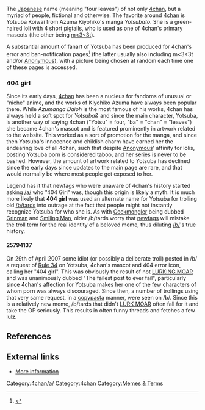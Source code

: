 The [[Moonspeak|Japanese]] name (meaning "four leaves") of not only [[4chan]], but a myriad of people, fictional and otherwise. The favorite around [[4chan]] is Yotsuba Koiwai from Azuma Kiyohiko's manga ''Yotsubato''. She is a green-haired loli with 4 short pigtails, who is used as one of 4chan's primary mascots (the other being [[moot|m<3<3t]]).

A substantial amount of fanart of Yotsuba has been produced for 4chan's error and ban-notification pages<ref>{{cite web |url=http://www.4chan.org/error/ |title=403 - Forbidden |publisher=4chan.org}}</ref> (the latter usually also including m<3<3t and/or [[Anonymous]]), with a picture being chosen at random each time one of these pages is accessed.

=== 404 girl ===
Since its early days, [[4chan]] has been a nucleus for fandoms of unusual or "niche" anime, and the works of Kiyohiko Azuma have always been popular there. While ''Azumanga Daioh'' is the most famous of his works, 4chan has always held a soft spot for ''Yotsuba&'' and since the main character, Yotsuba, is another way of saying 4chan ("Yotsu" = four, "ba" = "chan" = "leaves") she became 4chan's mascot and is featured prominently in artwork related to the website. This worked as a sort of promotion for the manga, and since then Yotsuba's innocence and childish charm have earned her the endearing love of all 4chan, such that despite [[Anonymous]]' affinity for lolis, posting Yotsuba porn is considered taboo, and her series is never to be bashed. However, the amount of artwork related to Yotsuba has declined since the early days since updates to the main page are rare, and that would normally be where most people get exposed to her.

Legend has it that newfags who were unaware of 4chan's history started asking [[/a/]] who "404 Girl" was, though this origin is likely a myth. It is much more likely that '''404 girl''' was used an alternate name for Yotsuba for trolling old [[Anonymous|/b/tards]] into outrage at the fact that people might not instantly recognize Yotsuba for who she is. As with [[Cockmongler]] being dubbed [[Cockmongler#GRINMAN LIKES TO GRIN|Grinman]] and [[Cockmongler#Smiling Man|Smiling Man]], older /b/tards worry that [[newfags]] will mistake the troll term for the real identity of a beloved meme, thus diluting [[/b/]]'s true history.

==== 25794137 ====
On 29th of April 2007 some idiot (or possibly a deliberate troll) posted in /b/ a request of [[Rules#Rule 34|Rule 34]] on Yotsuba, 4chan's mascot and 404 error icon, calling her "404 girl". This was obviously the result of not [[LURK MORE|LURKING MOAR]] and was unanimously dubbed "The failest post to ever fail", particularly since 4chan's affection for Yotsuba makes her one of the few characters of whom porn was always discouraged. Since then, a number of trollings using that very same request, in a [[:Category:Copypasta|copypasta]] manner, were seen on /b/. Since this is a relatively new meme, /b/tards that didn't [[LURK MORE|LURK MOAR]] often fall for it and take the OP seriously. This results in often funny threads and fetches a few lulz.

== References ==
<references />

== External links ==
* [http://www.yotuba.com More information]

[[Category:4chan/a/]][[Category:4chan]][[Category:Memes & Terms]]